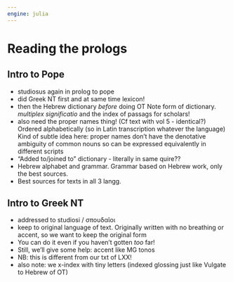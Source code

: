 ```yaml
---
engine: julia
---
```


# Reading the prologs



## Intro to Pope

- studiosus again in prolog to pope
- did Greek NT first and at same time lexicon!
- then the Hebrew dictionary *before* doing OT
Note form of dictionary. *multiplex significatio* and the index of passags for scholars!
- also need the proper names thing! (Cf text with vol 5 - identical?) Ordered alphabetically (so in Latin transcription whatever the language)
Kind of subtle idea here: proper names don't have the denotative ambiguity of common nouns so can be expressed equivalently in different scripts
- "Added to/joined to" dictionary - literally in same quire??
- Hebrew alphabet and grammar. Grammar based on Hebrew work, only the best sources.
- Best sources for texts in all 3 langg.




## Intro to Greek NT

- addressed to studiosi / σπουδαῖοι
- keep to original language of text. Originally written with no breathing or accent, so we want to keep the original form
- You can do it even if you haven't gotten *too* far!
- Still, we'll give some help: accent like MG tonos 
- NB:  this is different from our txt of LXX!
- also note: we x-index with tiny letters (indexed glossing just like Vulgate to Hebrew of OT)

